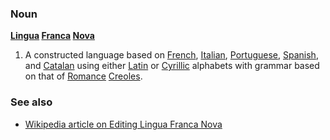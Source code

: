 ===Noun===
'''[[Lingua]] [[Franca]] [[Nova]]'''

# A constructed language based on [[French]], [[Italian]], [[Portuguese]], [[Spanish]], and [[Catalan]] using either [[Latin]] or [[Cyrillic]] alphabets with grammar based on that of [[Romance]] [[Creole]]s.

===See also===
*[[w:en:Lingua Franca Nova|Wikipedia article on Editing Lingua Franca Nova]]